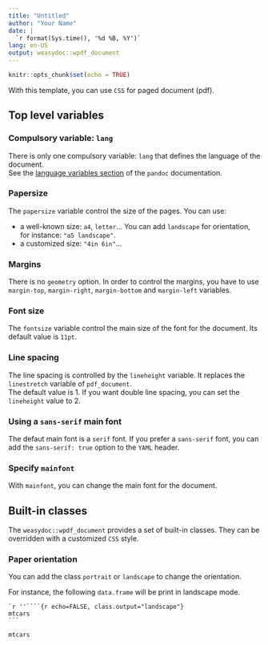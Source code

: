 ```yaml
---
title: "Untitled"
author: "Your Name"
date: |
  `r format(Sys.time(), '%d %B, %Y')`
lang: en-US
output: weasydoc::wpdf_document
---
```


```r
knitr::opts_chunk$set(echo = TRUE)
```

With this template, you can use `CSS` for paged document (pdf).

## Top level variables

### Compulsory variable: `lang`

There is only one compulsory variable: `lang` that defines the language of the document.  
See the [language variables section](http://pandoc.org/MANUAL.html#language-variables) of the `pandoc` documentation.

### Papersize

The `papersize` variable control the size of the pages. You can use:

- a well-known size: `a4`, `letter`... 
You can add `landscape` for orientation, for instance: `"a5 landscape"`.
- a customized size: `"4in 6in"`...

### Margins

There is no `geometry` option. In order to control the margins, you have to use `margin-top`, `margin-right`, `margin-bottom` and `margin-left` variables.

### Font size

The `fontsize` variable control the main size of the font for the document. Its default value is `11pt`.

### Line spacing

The line spacing is controlled by the `lineheight` variable. It replaces the `linestretch` variable of `pdf_document`.  
The default value is 1. If you want double line spacing, you can set the `lineheight` value to 2.

### Using a `sans-serif` main font

The defaut main font is a `serif` font. If you prefer a `sans-serif` font, you can add the `sans-serif: true` option to the `YAML` header.

### Specify `mainfont`

With `mainfont`, you can change the main font for the document.

## Built-in classes

The `weasydoc::wpdf_document` provides a set of built-in classes. They can be overridden with a customized `CSS` style.

### Paper orientation

You can add the class `portrait` or `landscape` to change the orientation.

For instance, the following `data.frame` will be print in landscape mode.

    `r ''````{r echo=FALSE, class.output="landscape"}
    mtcars
    ```

```r
mtcars
```


